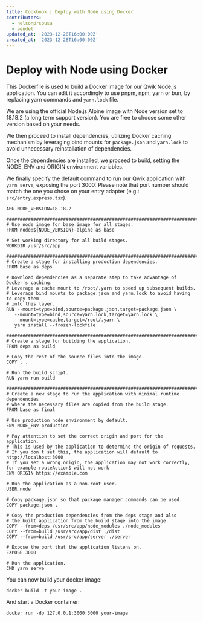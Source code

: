 ```yaml
---
title: Cookbook | Deploy with Node using Docker
contributors:
  - nelsonprsousa
  - aendel
updated_at: '2023-12-28T16:00:00Z'
created_at: '2023-12-28T16:00:00Z'
---
```


# Deploy with Node using Docker

This Dockerfile is used to build a Docker image for our Qwik Node.js application. You can edit it accordingly to use pnpm, npm, yarn or bun, by replacing yarn commands and `yarn.lock` file.

We are using the official Node.js Alpine image with Node version set to 18.18.2 (a long term support version). You are free to choose some other version based on your needs.

We then proceed to install dependencies, utilizing Docker caching mechanism by leveraging bind mounts for `package.json` and `yarn.lock` to avoid unnecessary reinstallation of dependencies.

Once the dependencies are installed, we proceed to build, setting the NODE_ENV and ORIGIN environment variables.

We finally specify the default command to run our Qwik application with `yarn serve`, exposing the port 3000: Please note that port number should match the one you chose on your entry adapter (e.g.: `src/entry.express.tsx`).

 ```docker
 ARG NODE_VERSION=18.18.2

################################################################################
# Use node image for base image for all stages.
FROM node:${NODE_VERSION}-alpine as base

# Set working directory for all build stages.
WORKDIR /usr/src/app

################################################################################
# Create a stage for installing production dependencies.
FROM base as deps

# Download dependencies as a separate step to take advantage of Docker's caching.
# Leverage a cache mount to /root/.yarn to speed up subsequent builds.
# Leverage bind mounts to package.json and yarn.lock to avoid having to copy them
# into this layer.
RUN --mount=type=bind,source=package.json,target=package.json \
    --mount=type=bind,source=yarn.lock,target=yarn.lock \
    --mount=type=cache,target=/root/.yarn \
    yarn install --frozen-lockfile

################################################################################
# Create a stage for building the application.
FROM deps as build

# Copy the rest of the source files into the image.
COPY . .

# Run the build script.
RUN yarn run build

################################################################################
# Create a new stage to run the application with minimal runtime dependencies
# where the necessary files are copied from the build stage.
FROM base as final

# Use production node environment by default.
ENV NODE_ENV production

# Pay attention to set the correct origin and port for the application.
# This is used by the application to determine the origin of requests.
# If you don't set this, the application will default to http://localhost:3000
# If you set a wrong origin, the application may not work correctly, for example routeAction$ will not work
ENV ORIGIN https://example.com

# Run the application as a non-root user.
USER node

# Copy package.json so that package manager commands can be used.
COPY package.json .

# Copy the production dependencies from the deps stage and also
# the built application from the build stage into the image.
COPY --from=deps /usr/src/app/node_modules ./node_modules
COPY --from=build /usr/src/app/dist ./dist
COPY --from=build /usr/src/app/server ./server

# Expose the port that the application listens on.
EXPOSE 3000

# Run the application.
CMD yarn serve
 ```

 You can now build your docker image:

 ```shell
 docker build -t your-image .
 ```

And start a Docker container:

 ```shell
docker run -dp 127.0.0.1:3000:3000 your-image
 ```
